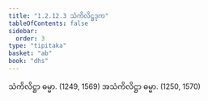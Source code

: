 ```yaml
---
title: "1.2.12.3 သံကိလိဋ္ဌဒုက"
tableOfContents: false
sidebar:
  order: 3
type: "tipitaka"
basket: "ab"
book: "dhs"
---
```



<DynamicBreadcrumb />

<Division number="99" book="dhs">

<Paragraph number="232" book="dhs">
သံကိလိဋ္ဌာ ဓမ္မာ. (<Emphasis>1249, 1569</Emphasis>)
</Paragraph>

<Paragraph number="233" book="dhs">
အသံကိလိဋ္ဌာ ဓမ္မာ. (<Emphasis>1250, 1570</Emphasis>)
</Paragraph>
</Division>